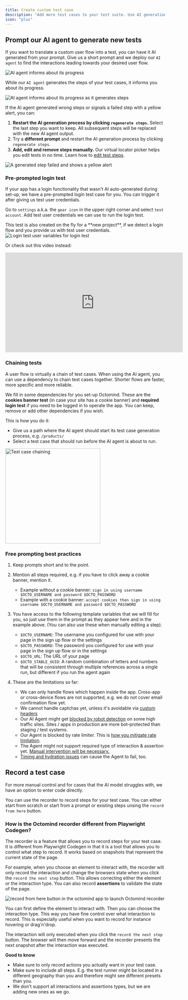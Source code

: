 ```yaml
---
title: Create custom test case
description: "Add more test cases to your test suite. Use AI generation or recording."
icon: "plus"
---
```


## Prompt our AI agent to generate new tests

If you want to translate a custom user flow into a test, you can have it AI generated from your prompt. Give us a short prompt and we deploy our `AI agent` to find the interactions leading towards your desired user flow.

<Frame caption="Create new test case by prompting the AI agent, screenshot 07/2024">
  <img
    src="/images/prompting/create-new-test.png"
    alt="AI agent informs about its progress"
  />
</Frame>

While our `AI agent` generates the steps of your test cases, it informs you about its progress.

<Frame caption="AI agent informs about its progress, screenshot 07/2024">
  <img
    src="/images/prompting/AI-Agent-generating-steps.png"
    alt="AI agent informs about its progress as it generates steps"
  />
</Frame>

If the AI agent generated wrong steps or signals a failed step with a yellow alert, you can:

1. **Restart the AI generation process by clicking `regenerate steps`.** Select the last step you want to keep. All subsequent steps will be replaced with the new AI agent output.
2. Try a **different prompt** and restart the AI generation process by clicking `regenerate steps`.
3. **Add, edit and remove steps manually.** Our virtual locator picker helps you edit tests in no time. Learn how to [edit test steps](/get-started/edit-test-case).

<Frame caption="A generated test step failed, highlighted by yellow alert, screenshot 07/2024">
  <img
    src="/images/prompting/failed-test-step.png"
    alt="A generated step failed and shows a yellow alert"
  />
</Frame>

### Pre-prompted login test

If your app has a login functionality that wasn't AI auto-generated during set-up, we have a pre-prompted login test case for you. You can trigger it after giving us test user credentials.

Go to `settings` a.k.a. the `gear icon` in the upper right corner and select `test account`. Add test user credentials we can use to run the login test.

<Tip>
This test is also created on the fly for a **new project**, if we detect a login flow and you provide us with test user credentials.

</Tip>

<div class="mt-8" />

<Frame caption="Test user credentials for login test, screenshot 07/2024">
  <img
    src="/images/prompting/login-variables.png"
    alt="Login test user variables for login test"
  />
</Frame>

Or check out this video instead:

<iframe
  width="560"
  height="315"
  src="https://www.youtube.com/embed/zUMeZ7sXdqc?si=a1nm8Pv_Hez3HNjK"
  title="YouTube video player"
  frameborder="0"
  allow="accelerometer; autoplay; clipboard-write; encrypted-media; gyroscope; picture-in-picture; web-share"
  referrerpolicy="strict-origin-when-cross-origin"
  allowfullscreen
></iframe>

### Chaining tests

A user flow is virtually a chain of test cases. When using the AI agent, you can use a dependency to chain test cases together. Shorter flows are faster, more specific and more reliable.

We fill in some dependencies for you set-up Octomind. These are the **cookies banner test** (in case your site has a cookie banner) and **required login test** if you need to be logged in to operate the app.
You can keep, remove or add other dependencies if you wish.

This is how you do it:

- Give us a path where the AI agent should start its test case generation process, e.g. `/products/`
- Select a test case that should run before the AI agent is about to run.

<Frame caption="Test case chaining, screenshot 07/2024">
  <img
    src="/images/prompting/define-dependency.png"
    alt="Test case chaining"
    width="300px"
  />
</Frame>

<div class="mt-8" />

### Free prompting best practices

1. Keep prompts short and to the point.
2. Mention all steps required, e.g. if you have to click away a cookie banner, mention it.

   - Example without a cookie banner: `sign in using username $OCTO_USERNAME and password $OCTO_PASSWORD`
   - Example with a cookie banner: `accept cookies then sign in using username $OCTO_USERNAME and password $OCTO_PASSWORD`

3. You have access to the following template variables that we will fill for you, so just use them in the prompt as they appear here and in the example above. (You can also use these when manually editing a step).

   - `$OCTO_USERNAME`: The username you configured for use with your page in the sign up flow or the settings
   - `$OCTO_PASSWORD`: The password you configured for use with your page in the sign up flow or in the settings
   - `$OCTO_URL`: The URL of your page
   - `$OCTO_STABLE_UUID`: A random combination of letters and numbers that will be consistent through multiple references across a single run, but different if you run the agent again

4. These are the limitations so far:

   - We can only handle flows which happen inside the app. Cross-app or cross-device flows are not supported, e.g. we do not cover email confirmation flow yet.
   - We cannot handle captchas yet, unless it's avoidable via [custom headers](/runtime/custom-headers)
   - Our AI Agent might get [blocked by robot detection](/advanced/octomind-bot) on some high traffic sites. Sites / apps in production are more bot-protected than staging / test systems.
   - Our Agent is blocked by rate limiter. This is [how you mitigate rate limitation](/advanced/rate-limiting).
   - The Agent might not support required type of interaction & assertion yet. [Manual intervention will be necessary.](/get-started/execute-test-cases)
   - [Timing and hydration issues](/guides/agent-fails#timing-and-hydration-issues) can cause the Agent to fail, too.

## Record a test case

For more manual control and for cases that the AI model struggles with, we have an option to enter code directly.

You can use the recorder to record steps for your test case. You can either start from scratch or
start from a prompt or existing steps unsing the `record from here` button.

### How is the Octomind recorder different from Playwright Codegen?

The recorder is a feature that allows you to record steps for your test case. It is different from Playwright Codegen in that it is a tool
that allows you to control what step to record. It works based on snapshots that represent the current state of the page.

For example, when you choose an element to interact with, the recorder will only record the interaction and change the browsers state when
you click the `record the next step` button. This allows correcting either the element or the interaction type. You can also
record **assertions** to validate the state of the page.

<Frame caption="`Record from here` button to launch Octomind recorder, 04/2025">
  <img
    src="/images/recorder/recorder-test-detail.png"
    alt="record from here button in the octomind app to launch Octomind recorder"
  />
</Frame>

You can first define the element to interact with. Then you can choose the interaction type. This way you have fine control over what
interaction to record. This is especially useful when you want to record for instance hovering or drag'n'drop.

The interaction will only executed when you click the `record the next step` button. The browser will then move forward and the
recorder presents the next snapshot after the interaction was executed.

<Tip>

**Good to know**

- Make sure to only record actions you actually want in your test case.
- Make sure to include all steps. E.g. the test runner might be located in a different geography than you and therefore might see different presets than you.
- We don't support all interactions and assertions types, but we are adding new ones as we go.

</Tip>
